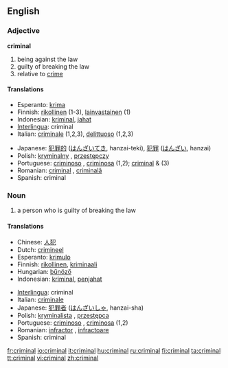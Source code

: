 ==English==

===Adjective===
'''criminal''' {{notcomp}}

# being against the law
# guilty of breaking the law
# relative to [[crime]]

====Translations====
{{top}}
*Esperanto: [[krima]]
*Finnish: [[rikollinen]] (1-3), [[lainvastainen]] (1)
*Indonesian: [[kriminal]], [[jahat]]
*[[Interlingua]]: criminal
*Italian: [[criminale]] (1,2,3), [[delittuoso]] (1,2,3)
{{mid}}
*Japanese: [[犯罪的]] ([[はんざいてき]], hanzai-teki), [[犯罪]] ([[はんざい]], hanzai)
*Polish: [[kryminalny]] {{m}}, [[przestępczy]] {{m}}
*Portuguese: [[criminoso]] {{m}}, [[criminosa]] {{f}} (1,2); [[criminal]] {{m}} & {{f}} (3)
*Romanian: [[criminal]] {{m}}, [[criminală]] {{f}}
*Spanish: criminal
{{bottom}}

===Noun===
{{en-noun}}

# a person who is guilty of breaking the law

====Translations====
{{top}}
*Chinese: [[人犯]]
*Dutch: [[crimineel]]
*Esperanto: [[krimulo]]
*Finnish: [[rikollinen]], [[kriminaali]]
*Hungarian: [[bűnöző]]
*Indonesian: [[kriminal]], [[jahat|penjahat]]
{{mid}}
*[[Interlingua]]: criminal
*Italian: [[criminale]]
*Japanese: [[犯罪者]] ([[はんざいしゃ]], hanzai-sha)
*Polish: [[kryminalista]] {{m}}, [[przestępca]] {{m}}
*Portuguese: [[criminoso]] {{m}}, [[criminosa]] {{f}} (1,2)
*Romanian: [[infractor]] {{m}}, [[infractoare]] {{f}} 
*Spanish: criminal
{{bottom}}

[[fr:criminal]]
[[io:criminal]]
[[it:criminal]]
[[hu:criminal]]
[[ru:criminal]]
[[fi:criminal]]
[[ta:criminal]]
[[tt:criminal]]
[[vi:criminal]]
[[zh:criminal]]